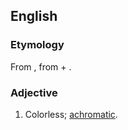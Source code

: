 ==English==

===Etymology===
From {{der|en|grc|ἄχροος}}, from {{m|grc|ἀ-||not}} + {{m|grc|χρώς||color}}.

===Adjective===
{{head|en|adjective}}

# Colorless; [[achromatic]].